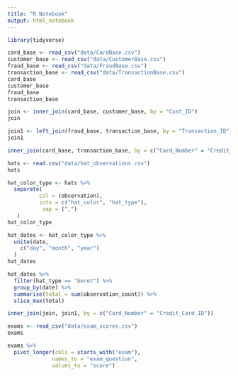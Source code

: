 ```yaml
---
title: "R Notebook"
output: html_notebook
---
```


```r
library(tidyverse)
```

```r
card_base <- read_csv("data/CardBase.csv")
customer_base <- read_csv("data/CustomerBase.csv")
fraud_base <- read_csv("data/FraudBase.csv")
transaction_base <- read_csv("data/TransactionBase.csv")
card_base
customer_base
fraud_base
transaction_base
```

```r
join <- inner_join(card_base, customer_base, by = "Cust_ID")
join
```

```r
join1 <- left_join(fraud_base, transaction_base, by = "Transaction_ID")
join1
```

```r
inner_join(card_base, transaction_base, by = c("Card_Number" = "Credit_Card_ID"))
```

```r
hats <- read.csv("data/hat_observations.csv")
hats
```

```r
hat_color_type <- hats %>% 
  separate(
          col = (observation),
          into = c("hat_color", "hat_type"),
           sep = (",")
   )
hat_color_type
```

```r
hat_dates <- hat_color_type %>% 
  unite(date,
    c("day", "month", "year")
  )
hat_dates
```

```r
hat_dates %>% 
  filter(hat_type == "beret") %>% 
  group_by(date) %>% 
  summarise(total = sum(observation_count)) %>% 
  slice_max(total)
```

```r
inner_join(join, join1, by = c("Card_Number" = "Credit_Card_ID"))
```

```r
exams <- read_csv("data/exam_scores.csv")
exams
```

```r
exams %>% 
  pivot_longer(cols = starts_with("exam"),
              names_to = "exam_question", 
              values_to = "score") 
```

